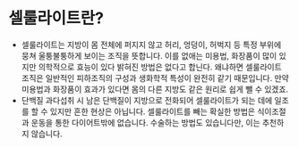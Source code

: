 # 셀룰라이트란?

- 셀룰라이트는 지방이 몸 전체에 퍼지지 않고 허리, 엉덩이, 허벅지 등 특정 부위에 뭉쳐 울퉁불퉁하게 보이는 조직을 뜻합니다. 이를 없애는 미용법, 화장품이 많이 있지만 의학적으로 효능이 있다 밝혀진 방법은 없다고 합닌다. 왜냐하면 셀룰라이트 조직은 일반적인 피하조직의 구성과 생화학적 특성이 완전히 같기 때문입니다. 만약 미용법과 화장품이 효과가 있다면 몸의 다른 지방도 같은 원리로 쉽게 뺄 수 있겠죠.
- 단백질 과다섭취 시 남은 단백질이 지방으로 전화되어 셀룰라이트가 되는 데에 일조를 할 수 있지만 흔한 현상은 아닙니다. 셀룰라이트를 빼는 확실한 방법은 식이조절과 운동을 통한 다이어트밖에 없습니다. 수술하는 방법도 있습니다만, 이는 추천하지 않습니다.
